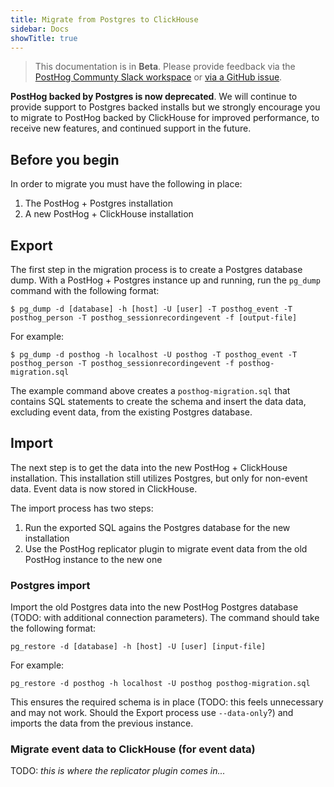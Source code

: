 ```yaml
---
title: Migrate from Postgres to ClickHouse
sidebar: Docs
showTitle: true
---
```


> This documentation is in **Beta**. Please provide feedback via the [PostHog Communty Slack workspace](/slack) or [via a GitHub issue](https://github.com/PostHog/posthog.com/issues).

**PostHog backed by Postgres is now deprecated**. We will continue to provide support to Postgres backed installs but we strongly encourage you to migrate to PostHog backed by ClickHouse for improved performance, to receive new features, and continued support in the future.

## Before you begin

In order to migrate you must have the following in place:

1. The PostHog + Postgres installation
2. A new PostHog + ClickHouse installation

## Export

The first step in the migration process is to create a Postgres database dump. With a PostHog + Postgres instance up and running, run the `pg_dump` command with the following format:

```
$ pg_dump -d [database] -h [host] -U [user] -T posthog_event -T posthog_person -T posthog_sessionrecordingevent -f [output-file]
```

For example:

```
$ pg_dump -d posthog -h localhost -U posthog -T posthog_event -T posthog_person -T posthog_sessionrecordingevent -f posthog-migration.sql
```

The example command above creates a `posthog-migration.sql` that contains SQL statements to create the schema and insert the data data, excluding event data, from the existing Postgres database.

## Import

The next step is to get the data into the new PostHog + ClickHouse installation. This installation still utilizes Postgres, but only for non-event data. Event data is now stored in ClickHouse.

The import process has two steps:

1. Run the exported SQL agains the Postgres database for the new installation
2. Use the PostHog replicator plugin to migrate event data from the old PostHog instance to the new one

### Postgres import

Import the old Postgres data into the new PostHog Postgres database (TODO: with additional connection parameters). The command should take the following format:

```
pg_restore -d [database] -h [host] -U [user] [input-file]
```

For example:

```
pg_restore -d posthog -h localhost -U posthog posthog-migration.sql
```

This ensures the required schema is in place (TODO: this feels unnecessary and may not work. Should the Export process use `--data-only`?) and imports the data from the previous instance.

### Migrate event data to ClickHouse (for event data)

TODO: _this is where the replicator plugin comes in..._